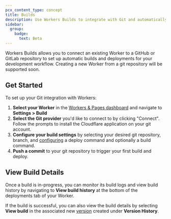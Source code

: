 ```yaml
---
pcx_content_type: concept
title: Builds
description: Use Workers Builds to integrate with Git and automatically build and deploy your Worker when you merge a pull request
sidebar:
  group:
    badge:
      text: Beta
---
```


Workers Builds allows you to connect an existing Worker to a GitHub or GitLab repository to set up automatic builds and deployments for your development workflow. Creating a new Worker from a git repository will be supported soon.

## Get Started

To set up your Git integration with Workers:

1. **Select your Worker** in the [Workers & Pages dashboard](https://dash.cloudflare.com) and navigate to **Settings > Build**
2. **Select the Git provider** you'd like to connect to by clicking "Connect". Follow the prompts to install the Cloudflare application on your git account.
3. **Configure your build settings** by selecting your desired git repository, branch, and [configuring](/workers/ci-cd/builds/configuration/) a deploy command and optionally a build command.
4. **Push a commit** to your git repository to trigger your first build and deploy.

## View Build Details

Once a build is in-progress, you can monitor its build logs and view build history by navigating to **View build history** at the bottom of the deployments tab of your Worker.

If the build is successful, you can also view the build details by selecting **View build** in the associated new [version](/workers/configuration/versions-and-deployments/) created under **Version History**.
